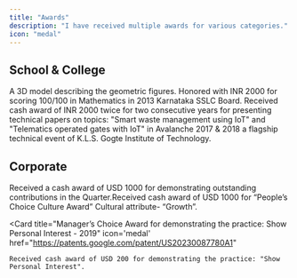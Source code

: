 ```yaml
---
title: "Awards"
description: "I have received multiple awards for various categories."
icon: "medal"
---
```


## School & College

<CardGroup cols={2}>
  <Card
    title="​1st Prize for a Working Mathematical 3D model - 2011"
    icon='medal'
    href=""
  >
    A 3D model describing the geometric figures.
  </Card>
  <Card
    title="100/100 in Mathematics - 2013"
    icon='medal'
    href=""
  >
    Honored with INR 2000 for scoring 100/100 in Mathematics in 2013 Karnataka SSLC Board.
  </Card>
  <Card
    title="1st Prize in Technical Paper Presentation (twice) 2017-2018"
    icon='medal'
    href=""
  >
    Received cash award of INR 2000 twice for two consecutive years for presenting technical papers on topics: "Smart waste management using IoT" and "Telematics operated gates with IoT" in Avalanche 2017 & 2018 a flagship technical event of K.L.S. Gogte Institute of Technology.
  </Card>
</CardGroup>

## Corporate

<CardGroup cols={2}>
    <Card
        title="Growth Award - 2025"
        icon='medal'
        href="https://priorart.ip.com/IPCOM/00268675D"
    >
    Received a cash award of USD 1000 for demonstrating outstanding contributions in the Quarter.
    </Card>
  <Card
    title="People’s Choice Culture Award: Growth - 2021"
    icon='medal'
    href="https://patents.google.com/patent/US20230087780A1"
  >
    ​Received cash award of USD 1000 for “People’s Choice Culture Award” Cultural attribute- “Growth”.
  </Card>
  
  <Card
    title="Manager’s Choice Award for demonstrating the practice: Show Personal Interest - 2019"
    icon='medal'
    href="https://patents.google.com/patent/US20230087780A1"
  >
    ​​Received cash award of USD 200 for demonstrating the practice: "Show Personal Interest".
  </Card>
</CardGroup>

